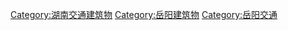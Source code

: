 [[Category:湖南交通建筑物|Category:湖南交通建筑物]]
[[Category:岳阳建筑物|Category:岳阳建筑物]]
[[Category:岳阳交通|Category:岳阳交通]]